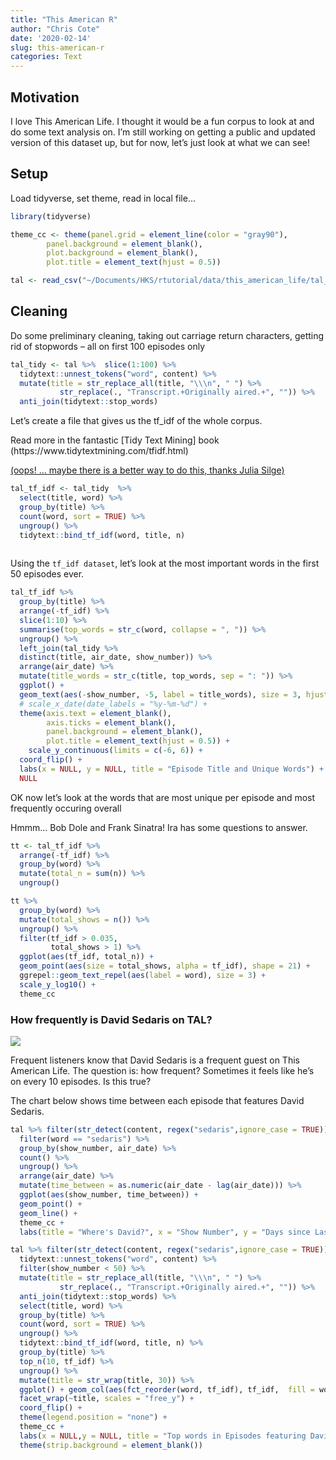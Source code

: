 ```yaml
---
title: "This American R"
author: "Chris Cote"
date: '2020-02-14'
slug: this-american-r
categories: Text
---
```


## Motivation
I love This American Life. I thought it would be a fun corpus to look at and do some text analysis on. I'm still working on getting a public and updated version of this dataset up, but for now, let's just look at what we can see!

## Setup
Load tidyverse, set theme, read in local file...
```r
library(tidyverse)
```

```r
theme_cc <- theme(panel.grid = element_line(color = "gray90"),
        panel.background = element_blank(),
        plot.background = element_blank(),
        plot.title = element_text(hjust = 0.5))
```

```r
tal <- read_csv("~/Documents/HKS/rtutorial/data/this_american_life/tal_complete.csv")

```

## Cleaning
Do some preliminary cleaning, taking out carriage return characters, getting rid of stopwords -- all on first 100 episodes only
```r
tal_tidy <- tal %>%  slice(1:100) %>% 
  tidytext::unnest_tokens("word", content) %>% 
  mutate(title = str_replace_all(title, "\\\n", " ") %>% 
           str_replace(., "Transcript.+Originally aired.+", "")) %>% 
  anti_join(tidytext::stop_words)
```


Let's create a file that gives us the tf_idf of the whole corpus. 

Read more in the fantastic [Tidy Text Mining] book (https://www.tidytextmining.com/tfidf.html)

[(oops! ... maybe there is a better way to do this, thanks Julia Silge)](https://juliasilge.com/blog/introducing-tidylo/)
```r
tal_tf_idf <- tal_tidy  %>% 
  select(title, word) %>% 
  group_by(title) %>% 
  count(word, sort = TRUE) %>% 
  ungroup() %>% 
  tidytext::bind_tf_idf(word, title, n)
  
```

Using the `tf_idf dataset`, let's look at the most important words in the first 50 episodes ever. 
```r
tal_tf_idf %>% 
  group_by(title) %>% 
  arrange(-tf_idf) %>% 
  slice(1:10) %>% 
  summarise(top_words = str_c(word, collapse = ", ")) %>% 
  ungroup() %>% 
  left_join(tal_tidy %>% 
  distinct(title, air_date, show_number)) %>% 
  arrange(air_date) %>% 
  mutate(title_words = str_c(title, top_words, sep = ": ")) %>% 
  ggplot() + 
  geom_text(aes(-show_number, -5, label = title_words), size = 3, hjust = 0) + 
  # scale_x_date(date_labels = "%y-%m-%d") +
  theme(axis.text = element_blank(),
        axis.ticks = element_blank(),
        panel.background = element_blank(),
        plot.title = element_text(hjust = 0.5)) +
    scale_y_continuous(limits = c(-6, 6)) +
  coord_flip() + 
  labs(x = NULL, y = NULL, title = "Episode Title and Unique Words") +
  NULL
```


OK now let's look at the words that are most unique per episode and most frequently occuring overall

Hmmm... Bob Dole and Frank Sinatra! Ira has some questions to answer.
```r
tt <- tal_tf_idf %>% 
  arrange(-tf_idf) %>% 
  group_by(word) %>% 
  mutate(total_n = sum(n)) %>% 
  ungroup()

tt %>% 
  group_by(word) %>% 
  mutate(total_shows = n()) %>% 
  ungroup() %>% 
  filter(tf_idf > 0.035,
         total_shows > 1) %>% 
  ggplot(aes(tf_idf, total_n)) + 
  geom_point(aes(size = total_shows, alpha = tf_idf), shape = 21) +
  ggrepel::geom_text_repel(aes(label = word), size = 3) +
  scale_y_log10() +
  theme_cc

```




### How frequently is David Sedaris on TAL?


![](/post/2020-02-14-this-american-r-blog_files/sedaris.png)

Frequent listeners know that David Sedaris is a frequent guest on This American Life. The question is: how frequent? Sometimes it feels like he's on every 10 episodes. Is this true?



The chart below shows time between each episode that features David Sedaris.


```r
tal %>% filter(str_detect(content, regex("sedaris",ignore_case = TRUE))) %>%   tidytext::unnest_tokens("word", content) %>% 
  filter(word == "sedaris") %>% 
  group_by(show_number, air_date) %>% 
  count() %>% 
  ungroup() %>% 
  arrange(air_date) %>% 
  mutate(time_between = as.numeric(air_date - lag(air_date))) %>% 
  ggplot(aes(show_number, time_between)) +
  geom_point() +
  geom_line() +
  theme_cc +
  labs(title = "Where's David?", x = "Show Number", y = "Days since Last Sedaris Appearance")
```


```r
tal %>% filter(str_detect(content, regex("sedaris",ignore_case = TRUE))) %>%    
  tidytext::unnest_tokens("word", content) %>% 
  filter(show_number < 50) %>% 
  mutate(title = str_replace_all(title, "\\\n", " ") %>% 
           str_replace(., "Transcript.+Originally aired.+", "")) %>% 
  anti_join(tidytext::stop_words) %>% 
  select(title, word) %>% 
  group_by(title) %>% 
  count(word, sort = TRUE) %>% 
  ungroup() %>% 
  tidytext::bind_tf_idf(word, title, n) %>% 
  group_by(title) %>% 
  top_n(10, tf_idf) %>% 
  ungroup() %>% 
  mutate(title = str_wrap(title, 30)) %>% 
  ggplot() + geom_col(aes(fct_reorder(word, tf_idf), tf_idf,  fill = word), show.legend = FALSE) +
  facet_wrap(~title, scales = "free_y") +
  coord_flip() + 
  theme(legend.position = "none") +
  theme_cc + 
  labs(x = NULL,y = NULL, title = "Top words in Episodes featuring David Sedaris") +
  theme(strip.background = element_blank())
  
```


